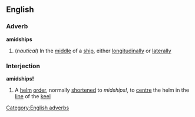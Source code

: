 ==English==
===Adverb===
'''amidships'''
#(''nautical'') In the [[middle]] of a [[ship]], either [[longitudinally]] or [[laterally]]
===Interjection===
'''amidships!'''
#A [[helm]] [[order]], normally [[shortened]] to ''midships!'', to [[centre]] the helm in the [[line]] of the [[keel]]
[[Category:English adverbs]]